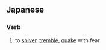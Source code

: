 ==Japanese==

===Verb===
{{ja-verb|tr=intrans|type=1}}

# {{ja-def|戦く|戦慄く|慄く}} to [[shiver]], [[tremble]], [[quake]] with fear